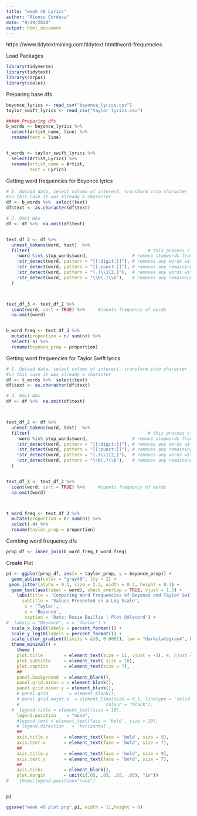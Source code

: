 ---
title: "week 40 Lyrics"
author: "Alonso Cordova"
date: "9/29/2020"
output: html_document
---


https://www.tidytextmining.com/tidytext.html#word-frequencies


Load Packages 
```{r}
library(tidyverse)
library(tidytext)
library(corpus)
library(scales)
```





Preparing base dfs
```{r}

beyonce_lyrics <- read_csv("beyonce_lyrics.csv")
taylor_swift_lyrics <- read_csv("taylor_lyrics.csv")

##### Preparing dfs
b_words <- beyonce_lyrics %>% 
  select(artist_name, line) %>% 
  rename(text = line)


t_words <- taylor_swift_lyrics %>% 
  select(Artist,Lyrics) %>% 
  rename(artist_name = Artist,
         text = Lyrics)


```



Getting word frequencies for Beyonce lyrics
```{r}

# 1. Upload data, select column of interest, transform into character
#in this case it was already a character  
df <- b_words %>%  select(text) 
df$text <- as.character(df$text)

# 3. Omit NAs
df <- df %>%  na.omit(df$text)


text_df_2 <- df %>%
  unnest_tokens(word, text)  %>%           
  filter(                                             # this process cleans/excludes rows 
    !word %in% stop_words$word,                 # remove stopwords from both words in bi-gram
    !str_detect(word, pattern = "[[:digit:]]"), # removes any words with numeric digits
    !str_detect(word, pattern = "[[:punct:]]"), # removes any remaining punctuations
    !str_detect(word, pattern = "(.)\\1{2,}"),  # removes any words with 3 or more repeated letters
    !str_detect(word, pattern = "\\b(.)\\b"),   # removes any remaining single letter words
  )



text_df_3 <- text_df_2 %>% 
  count(word, sort = TRUE) %>%     #counts frequency of words
  na.omit(word) 


b_word_freq <- text_df_3 %>% 
  mutate(proportion = n/ sum(n)) %>% 
  select(-n) %>% 
  rename(beyonce_prop = proportion)


```




Getting word frequencies for Taylor Swift lyrics
```{r}

# 1. Upload data, select column of interest, transform into character
#in this case it was already a character  
df <- t_words %>%  select(text) 
df$text <- as.character(df$text)

# 3. Omit NAs
df <- df %>%  na.omit(df$text)



text_df_2 <- df %>%
  unnest_tokens(word, text)  %>%              
  filter(                                             # this process cleans/excludes rows 
    !word %in% stop_words$word,                 # remove stopwords from both words in bi-gram
    !str_detect(word, pattern = "[[:digit:]]"), # removes any words with numeric digits
    !str_detect(word, pattern = "[[:punct:]]"), # removes any remaining punctuations
    !str_detect(word, pattern = "(.)\\1{2,}"),  # removes any words with 3 or more repeated letters
    !str_detect(word, pattern = "\\b(.)\\b"),   # removes any remaining single letter words
  )


text_df_3 <- text_df_2 %>% 
  count(word, sort = TRUE) %>%     #counts frequency of words
  na.omit(word) 



t_word_freq <- text_df_3 %>% 
  mutate(proportion = n/ sum(n)) %>% 
  select(-n) %>% 
  rename(taylor_prop = proportion)

```


Combing word frequency dfs
```{r}

prop_df <- inner_join(b_word_freq,t_word_freq)

```


Create Plot
```{r}

p1 <- ggplot(prop_df, aes(x = taylor_prop, y = beyonce_prop)) +
  geom_abline(color = "gray40", lty = 2) +
 geom_jitter(alpha = 0.1, size = 2.3, width = 0.3, height = 0.3) +
  geom_text(aes(label = word), check_overlap = TRUE, vjust = 1.5) +
    labs(title = 'Comparing Word Frequencies of Beyonce and Taylor Swift Lyrics', 
      subtitle = 'Values Presented on a Log Scale',
       x = 'Taylor',
       y = 'Beyonce',
       caption = 'Data: Rosie Baillie | Plot @Alocord') +
#  labs(y = "Beyonce", x = 'Taylor') +
  scale_x_log10(labels = percent_format()) +
  scale_y_log10(labels = percent_format()) +
  scale_color_gradient(limits = c(0, 0.0001), low = "darkslategray4", high = "gray75") +
  theme_minimal() + 
    theme (
    plot.title        = element_text(size = 11, vjust = -1), #, hjust = .5, vjust = -4, face = 'bold', 
    plot.subtitle     = element_text( size = 10),
    plot.caption      = element_text(size = 7),
    ##
    panel.background  = element_blank(),
    panel.grid.minor.x = element_blank(),
    panel.grid.minor.y = element_blank(),
    # panel.grid        = element_blank(),
    # panel.grid.major.x  = element_line(size = 0.1, linetype = 'solid',
    #                                 colour = "black"),
  #  legend.title = element_text(size = 10),
    legend.position    = "none",
    #legend.text = element_text(face = 'bold', size = 10),
    # legend.direction   = 'horizontal',
    ##
    axis.title.x      = element_text(face = 'bold', size = 9),
    axis.text.x       = element_text(face = 'bold', size = 7),
    ##
    axis.title.y      = element_text(face = 'bold', size = 9),
    axis.text.y       = element_text(face = 'bold', size = 7),
    ##
    axis.ticks        = element_blank(),
    plot.margin       = unit(c(.05, .05, .05, .05), "in"))
#    theme(legend.position="none")


p1

ggsave("week 40 plot.png",p1, width = 11,height = 8)


```


